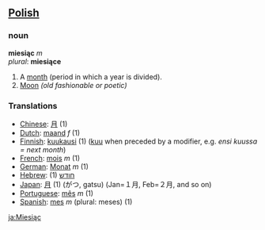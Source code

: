 ==[[Polish]]==

===noun===

'''miesiąc''' ''m''<br>
''plural'': '''miesiące'''

# A [[month]] (period in which a year is divided).
# [[Moon]] ''(old fashionable or poetic)'' 

===Translations===
*[[Chinese]]: [[月]] (1)
*[[Dutch]]: [[maand]] ''f'' (1)
*[[Finnish]]: [[kuukausi]] (1) ([[kuu]] when preceded by a modifier, e.g. ''ensi kuussa = next month'')
*[[French]]: [[mois]] ''m'' (1)
*[[German]]: [[Monat]] ''m'' (1)
*[[Hebrew]]: (1) [[חודש]]
*[[Japan]]: [[月]] (1) (がつ, gatsu) (Jan=１月, Feb=２月, and so on)
*[[Portuguese]]: [[mês]] ''m'' (1)
*[[Spanish]]: [[mes]] ''m'' (plural: meses) (1)
[[ja:Miesiąc]]